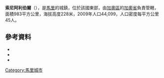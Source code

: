 '''索尼阿利伯爾'''（{{lang-fr|Soni Ali Ber}}），是[[馬里|馬里]]的城鎮，位於該國東部，由[[加奧區|加奧區]]的[[加奧省|加奧省]]負責管轄，面積983平方公里，海拔高度228米，2009年人口44,099，人口密度每平方公里45人。

==參考資料==
*{{citation | url=http://www.environnement.gov.ml/uploads/sifor/monographie/MonoSoniAliBer.pdf | title=Schéma Directeur de Lutte Contre L’ensablement dans le Nord Du Mali (6ème Et 7ème Régions): Monographie de la Commune de Soni Ali Ber | year=2004 | publisher=Ministère de l’Environnement et de L’assainissement, République du Mali | language=fr | deadurl=yes | archiveurl=https://web.archive.org/web/20111006044853/http://www.environnement.gov.ml/uploads/sifor/monographie/MonoSoniAliBer.pdf | archivedate=2011-10-06 }}
*{{citation | url=http://instat.gov.ml/documentation/gao.pdf | publisher=République de Mali: Institut National de la Statistique | title=Resultats Provisoires RGPH 2009 (Région de Gao) | language=fr | accessdate=2015-07-26 | archive-date=2011-07-22 | archive-url=https://web.archive.org/web/20110722215718/http://instat.gov.ml/documentation/gao.pdf | dead-url=no }}
*{{citation | title=Plan de Securite Alimentaire Commune Rurale de Soni Ali Ber 2005-2009 | publisher=Commissariat à la Sécurité Alimentaire, République du Mali, USAID-Mali | year=2005 | url=http://www.csa-mali.org/plans/gao/Gao/P_S_A_Soni_vf.pdf | language=fr | deadurl=yes | archiveurl=https://web.archive.org/web/20120513032429/http://www.csa-mali.org/plans/gao/Gao/P_S_A_Soni_vf.pdf | archivedate=2012-05-13 }}

{{Coord|16|30|25|N|0|4|28|W|display=title}}

{{加奧區}}

[[Category:馬里城市|Category:馬里城市]]


{{Mali-geo-stub}}